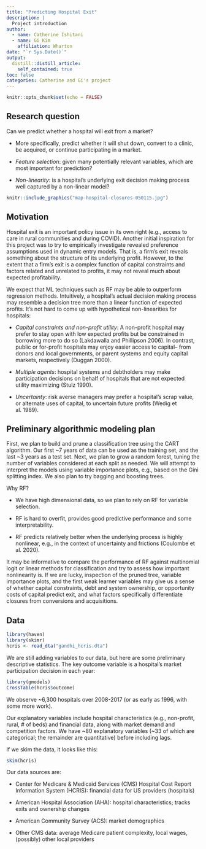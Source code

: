 ---
title: "Predicting Hospital Exit"
description: |
  Project introduction 
author:
  - name: Catherine Ishitani
  - name: Gi Kim
    affiliation: Wharton
date: "`r Sys.Date()`"
output:
  distill::distill_article:
    self_contained: true
toc: false 
categories: Catherine and Gi's project
---


```{r setup, include=FALSE}
knitr::opts_chunk$set(echo = FALSE)
```

## Research question

Can we predict whether a hospital will exit from a market?

- More specifically, predict whether it will shut down, convert to a clinic, be acquired, or continue participating in a market. 

-	*Feature selection*: given many potentially relevant variables, which are most important for prediction? 

-	*Non-linearity*: is a hospital's underlying exit decision making process well captured by a non-linear model? 

```{r,echo=FALSE, fig.cap="Hospital closures, 2003-2011 (Source: Harvard School of Public Health)"}
knitr::include_graphics("map-hospital-closures-050115.jpg")
```

## Motivation 

Hospital exit is an important policy issue in its own right (e.g., access to care in rural communities and during COVID). Another initial inspiration for this project was to try to empirically investigate revealed preference assumptions used in dynamic entry models. That is, a firm's exit reveals something about the structure of its underlying profit. However, to the extent that a firm's exit is a complex function of capital constraints and factors related and unrelated to profits, it may not reveal much about expected profitability.

We expect that ML techniques such as RF may be able to outperform regression methods. Intuitively, a hospital's actual decision making process may resemble a decision tree more than a linear function of expected profits. It's not hard to come up with hypothetical non-linearities for hospitals: 

- *Capital constraints and non-profit utility*: A non-profit hospital may prefer to stay open with low expected profits but be constrained in borrowing more to do so (Lakdawalla and Phillipson 2006). In contrast, public or for-profit hospitals may enjoy easier access to capital-- from donors and local governments, or parent systems and equity capital markets, respectively (Duggan 2000).

- *Multiple agents*: hospital systems and debtholders may make participation decisions on behalf of hospitals that are not expected utility maximizing (Stulz 1990).

- *Uncertainty*: risk averse managers may prefer a hospital’s scrap value, or alternate uses of capital, to uncertain future profits (Wedig et al. 1989).

## Preliminary algorithmic modeling plan

First, we plan to build and prune a classification tree using the CART algorithm. Our first ~7 years of data can be used as the training set, and the last ~3 years as a test set. Next, we plan to grow a random forest, tuning the number of variables considered at each split as needed. We will attempt to interpret the models using variable importance plots, e.g., based on the Gini splitting index. We also plan to try bagging and boosting trees. 

Why RF? 

-	We have high dimensional data, so we plan to rely on RF for variable selection.

-	RF is hard to overfit, provides good predictive performance and some interpretability.

-	RF predicts relatively better when the underlying process is highly nonlinear, e.g., in the context of uncertainty and frictions (Coulombe et al. 2020).

It may be informative to compare the performance of RF against multinomial logit or linear methods for classification and try to assess how important nonlinearity is. If we are lucky, inspection of the pruned tree, variable importance plots, and the first weak learner variables may give us a sense of whether capital constraints, debt and system ownership, or opportunity costs of capital predict exit, and what factors specifically differentiate closures from conversions and acquisitions.

## Data 

```{r}
library(haven)
library(skimr)
hcris <- read_dta("gandhi_hcris.dta")
```

We are still adding variables to our data, but here are some preliminary descriptive statistics. 
The key outcome variable is a hospital's market participation decision in each year:

```{r}
library(gmodels)
CrossTable(hcris$outcome)
```

We observe ~6,300 hospitals over 2008-2017 (or as early as 1996, with some more work).

Our explanatory variables include hospital characteristics (e.g., non-profit, rural, # of beds) and financial data, along with market demand and competition factors. We have ~80 explanatory variables (~33 of which are categorical; the remainder are quantitative) before including lags.    

If we skim the data, it looks like this:

```{r,echo=TRUE}
skim(hcris)
```

Our data sources are: 

- Center for Medicare & Medicaid Services (CMS) Hospital Cost Report Information System (HCRIS): financial data for US providers (hospitals)

- American Hospital Association (AHA): hospital characteristics; tracks exits and ownership changes 

-	American Community Survey (ACS): market demographics

-	Other CMS data: average Medicare patient complexity, local wages, (possibly) other local providers


